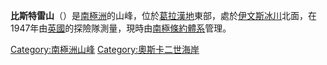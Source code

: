 {{coord|65|3|S|62|3|W|display=title}}

'''比斯特雷山'''（{{lang-en|Mount Bistre}}）是[[南極洲|南極洲]]的山峰，位於[[葛拉漢地|葛拉漢地]]東部，處於[[伊文斯冰川|伊文斯冰川]]北面，在1947年由[[英國|英國]]的探險隊測量，現時由[[南極條約體系|南極條約體系]]管理。

{{DEFAULTSORT:Mount Bistre}}
[[Category:南極洲山峰|Category:南極洲山峰]]
[[Category:奧斯卡二世海岸|Category:奧斯卡二世海岸]]


{{OscarIICoast-geo-stub}}